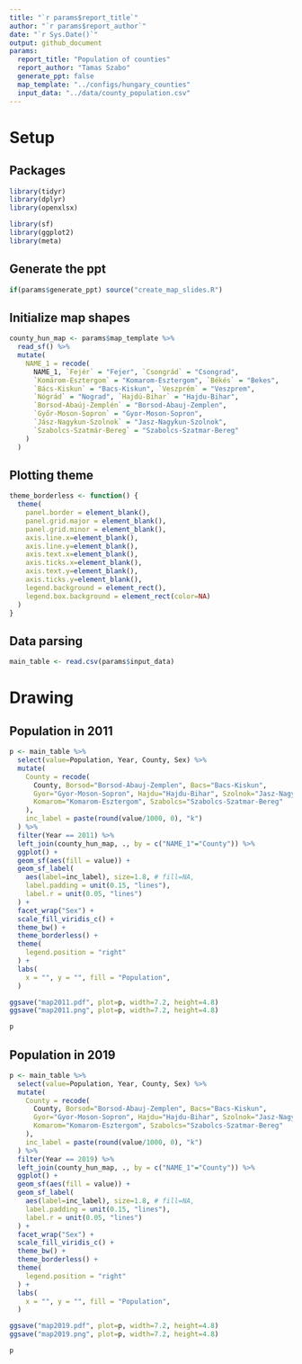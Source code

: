 ```yaml
---
title: "`r params$report_title`"
author: "`r params$report_author`"
date: "`r Sys.Date()`"
output: github_document
params:
  report_title: "Population of counties"
  report_author: "Tamas Szabo"
  generate_ppt: false
  map_template: "../configs/hungary_counties"
  input_data: "../data/county_population.csv"
---
```


# Setup

## Packages

```r
library(tidyr)
library(dplyr)
library(openxlsx)

library(sf)
library(ggplot2)
library(meta)
```

## Generate the ppt

```r
if(params$generate_ppt) source("create_map_slides.R")
```

## Initialize map shapes

```r
county_hun_map <- params$map_template %>%
  read_sf() %>%
  mutate(
    NAME_1 = recode(
      NAME_1, `Fejér` = "Fejer", `Csongrád` = "Csongrad",
      `Komárom-Esztergom` = "Komarom-Esztergom", `Békés` = "Bekes",
      `Bács-Kiskun` = "Bacs-Kiskun", `Veszprém` = "Veszprem",
      `Nógrád` = "Nograd", `Hajdú-Bihar` = "Hajdu-Bihar",
      `Borsod-Abaúj-Zemplén` = "Borsod-Abauj-Zemplen",
      `Győr-Moson-Sopron` = "Gyor-Moson-Sopron",
      `Jász-Nagykun-Szolnok` = "Jasz-Nagykun-Szolnok",
      `Szabolcs-Szatmár-Bereg` = "Szabolcs-Szatmar-Bereg"
    )
  )
```

## Plotting theme

```r
theme_borderless <- function() {
  theme(
    panel.border = element_blank(),
    panel.grid.major = element_blank(),
    panel.grid.minor = element_blank(),
    axis.line.x=element_blank(),
    axis.line.y=element_blank(),
    axis.text.x=element_blank(),
    axis.ticks.x=element_blank(),
    axis.text.y=element_blank(),
    axis.ticks.y=element_blank(),
    legend.background = element_rect(),
    legend.box.background = element_rect(color=NA)
  )
}
```

## Data parsing

```r
main_table <- read.csv(params$input_data)
```

# Drawing

## Population in 2011

```r
p <- main_table %>%
  select(value=Population, Year, County, Sex) %>%
  mutate(
    County = recode(
      County, Borsod="Borsod-Abauj-Zemplen", Bacs="Bacs-Kiskun",
      Gyor="Gyor-Moson-Sopron", Hajdu="Hajdu-Bihar", Szolnok="Jasz-Nagykun-Szolnok",
      Komarom="Komarom-Esztergom", Szabolcs="Szabolcs-Szatmar-Bereg"
    ),
    inc_label = paste(round(value/1000, 0), "k")
  ) %>%
  filter(Year == 2011) %>%
  left_join(county_hun_map, ., by = c("NAME_1"="County")) %>% 
  ggplot() + 
  geom_sf(aes(fill = value)) +
  geom_sf_label(
    aes(label=inc_label), size=1.8, # fill=NA,
    label.padding = unit(0.15, "lines"),
    label.r = unit(0.05, "lines")
  ) +
  facet_wrap("Sex") +
  scale_fill_viridis_c() +
  theme_bw() +
  theme_borderless() +
  theme(
    legend.position = "right"
  ) +
  labs(
    x = "", y = "", fill = "Population",
  )

ggsave("map2011.pdf", plot=p, width=7.2, height=4.8)
ggsave("map2011.png", plot=p, width=7.2, height=4.8)

p
```

## Population in 2019

```r
p <- main_table %>%
  select(value=Population, Year, County, Sex) %>%
  mutate(
    County = recode(
      County, Borsod="Borsod-Abauj-Zemplen", Bacs="Bacs-Kiskun",
      Gyor="Gyor-Moson-Sopron", Hajdu="Hajdu-Bihar", Szolnok="Jasz-Nagykun-Szolnok",
      Komarom="Komarom-Esztergom", Szabolcs="Szabolcs-Szatmar-Bereg"
    ),
    inc_label = paste(round(value/1000, 0), "k")
  ) %>%
  filter(Year == 2019) %>%
  left_join(county_hun_map, ., by = c("NAME_1"="County")) %>% 
  ggplot() + 
  geom_sf(aes(fill = value)) +
  geom_sf_label(
    aes(label=inc_label), size=1.8, # fill=NA,
    label.padding = unit(0.15, "lines"),
    label.r = unit(0.05, "lines")
  ) +
  facet_wrap("Sex") +
  scale_fill_viridis_c() +
  theme_bw() +
  theme_borderless() +
  theme(
    legend.position = "right"
  ) +
  labs(
    x = "", y = "", fill = "Population",
  )

ggsave("map2019.pdf", plot=p, width=7.2, height=4.8)
ggsave("map2019.png", plot=p, width=7.2, height=4.8)

p
```
